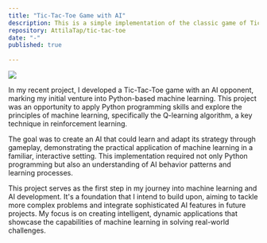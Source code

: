 ```yaml
---
title: "Tic-Tac-Toe Game with AI"
description: This is a simple implementation of the classic game of Tic-Tac-Toe with an AI opponent. The game is built in Python using the Pygame library for the graphical user interface.
repository: AttilaTap/tic-tac-toe
date: "-"
published: true
  
---
```



[![](https://attila-tapai.vercel.app/tic-tac-toe-image.PNG)](https://github.com/AttilaTap/tic-tac-toe)

In my recent project, I developed a Tic-Tac-Toe game with an AI opponent, marking my initial venture into Python-based machine learning. This project was an opportunity to apply Python programming skills and explore the principles of machine learning, specifically the Q-learning algorithm, a key technique in reinforcement learning.

The goal was to create an AI that could learn and adapt its strategy through gameplay, demonstrating the practical application of machine learning in a familiar, interactive setting. This implementation required not only Python programming but also an understanding of AI behavior patterns and learning processes.

This project serves as the first step in my journey into machine learning and AI development. It's a foundation that I intend to build upon, aiming to tackle more complex problems and integrate sophisticated AI features in future projects. My focus is on creating intelligent, dynamic applications that showcase the capabilities of machine learning in solving real-world challenges.
